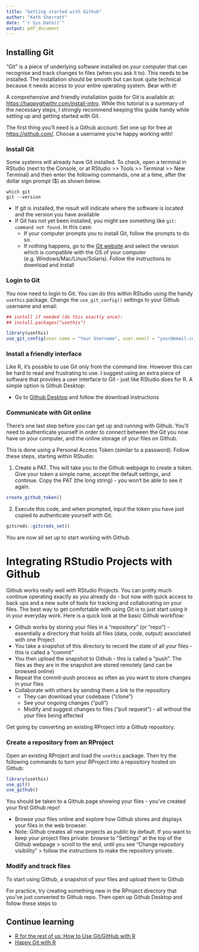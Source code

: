 ```yaml
---
title: "Getting started with Github"
author: "Kath Sherratt"
date: "`r Sys.Date()`"
output: pdf_document
---
```


## Installing Git

"Git" is a piece of underlying software installed on your computer that can recognise and track changes to files (when you ask it to). This needs to be installed. The installation should be smooth but can look quite technical because it needs access to your entire operating system. Bear with it!

A comprehensive and friendly installation guide for Git is available at: <https://happygitwithr.com/install-intro>. While this tutorial is a summary of the necessary steps, I strongly recommend keeping this guide handy while setting up and getting started with Git.

The first thing you'll need is a Github account. Set one up for free at <https://github.com/>. Choose a username you're happy working with!

### Install Git

Some systems will already have Git installed. To check, open a terminal in RStudio (next to the Console, or at RStudio >> Tools >> Terminal >> New Terminal) and then enter the following commands, one at a time, after the dollar sign prompt ($) as shown below.

```
which git
git --version
```

- If git is installed, the result will indicate where the software is located and the version you have available
- If Git has not yet been installed, you might see something like `git: command not found`. In this case:
  - If your computer prompts you to install Git, follow the prompts to do so.
  - If nothing happens, go to the [Git website](https://git-scm.com/downloads) and select the version which is compatible with the OS of your computer (e.g. Windows/Mac/Linux/Solaris). Follow the instructions to download and install


### Login to Git

You now need to login to Git. You can do this within RStudio using the handy `usethis` package. Change the `use_git_config()` settings to your Github username and email:

```r
## install if needed (do this exactly once):
## install.packages("usethis")

library(usethis)
use_git_config(user.name = "Your Username", user.email = "your@email.com")
```

### Install a friendly interface

Like R, it's possible to use Git only from the command line. However this can be hard to read and frustrating to use. I suggest using an extra piece of software that provides a user interface to Git - just like RStudio does for R. A simple option is Github Desktop:

- Go to [Github Desktop](https://desktop.github.com/) and follow the download instructions

### Communicate with Git online

There's one last step before you can get up and running with Github. You'll need to authenticate yourself in order to connect between the Git you now have on your computer, and the online storage of your files on Github. 

This is done using a Personal Access Token (similar to a password). Follow these steps, starting within RStudio:

1. Create a PAT. This will take you to the Github webpage to create a token. Give your token a simple name, accept the default settings, and continue. Copy the PAT (the long string) - you won't be able to see it again.

```r
create_github_token()
```

2. Execute this code, and when prompted, input the token you have just copied to authenticate yourself with Git.

```r
gitcreds::gitcreds_set()
```

You are now all set up to start working with Github.

# Integrating RStudio Projects with Github

Github works really well with RStudio Projects. You can pretty much continue operating exactly as you already do - but now with quick access to back ups and a new suite of tools for tracking and collaborating on your files. The best way to get comfortable with using Git is to just start using it in your everyday work. Here is a quick look at the basic Github workflow:

- Github works by storing your files in a "repository" (or "repo") - essentially a directory that holds all files (data, code, output) associated with one Project 
- You take a snapshot of this directory to record the state of all your files - this is called a "commit"
- You then upload the snapshot to Github - this is called a "push". The files as they are in the snapshot are stored remotely (and can be browsed online)
- Repeat the commit-push process as often as you want to store changes in your files
- Collaborate with others by sending them a link to the repository
  - They can download your codebase ("clone")
  - See your ongoing changes ("pull") 
  - Modify and suggest changes to files ("pull request") - all without the your files being affected
  
Get going by converting an existing RProject into a Github repository.

### Create a repository from an RProject

Open an existing RProject and load the `usethis` package. Then try the following commands to turn your RProject into a repository hosted on Github:

```r
library(usethis)
use_git()
use_github()
```

You should be taken to a Github page showing your files - you've created your first Github repo!

- Browse your files online and explore how Github stores and displays your files in the web browser. 
- Note: Github creates all new projects as public by default. If you want to keep your project files private: browse to "Settings" at the top of the Github webpage > scroll to the end, until you see "Change repository visibility" > follow the instructions to make the repository private.

### Modify and track files

To start using Github, a snapshot of your files and upload them to Github 

For practice, try creating something new in the RProject directory that you've just converted to Github repo. Then open up Github Desktop and follow these steps to 


## Continue learning

- [R for the rest of us: How to Use Git/GitHub with R](https://rfortherestofus.com/2021/02/how-to-use-git-github-with-r/)
- [Happy Git with R](https://happygitwithr.com)

